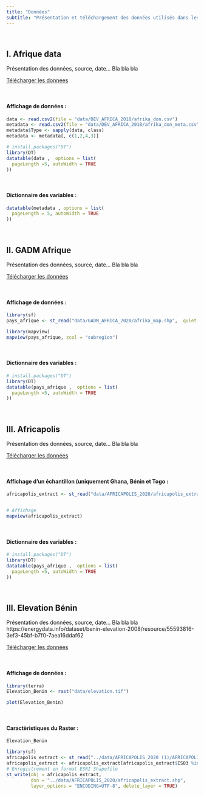 ```yaml
---
title: "Données"
subtitle: "Présentation et téléchargement des données utilisés dans les modules"
---
```


\

## [I. Afrique data]{.blue-data}

Présentation des données, source, date... Bla bla bla

::: center
<a href="https://bit.ly/3DaCAkX" class="btn btn-warning" role="button" aria-disabled="true"><i class="bi bi-cloud-arrow-down"></i> Télécharger les données</a>
:::

\

#### Affichage de données :

```r

data <- read.csv2(file = "data/DEV_AFRICA_2018/afrika_don.csv")
metadata <- read.csv2(file = "data/DEV_AFRICA_2018/afrika_don_meta.csv")
metadata$Type <- sapply(data, class)
metadata <- metadata[, c(1,2,4,3)]

# install.packages("DT")
library(DT)
datatable(data ,  options = list(
  pageLength =5, autoWidth = TRUE
))


```

\

#### Dictionnaire des variables :

```r


datatable(metadata , options = list(
  pageLength = 5, autoWidth = TRUE
))

```

\

## [II. GADM Afrique]{.blue-data}

Présentation des données, source, date... Bla bla bla

::: center
<a href="https://bit.ly/3DaAUb2" class="btn btn-warning" role="button" aria-disabled="true"><i class="bi bi-cloud-arrow-down"></i> Télécharger les données</a>
:::

\

#### Affichage de données :

```r

library(sf)
pays_afrique <- st_read("data/GADM_AFRICA_2020/afrika_map.shp",  quiet = TRUE)

library(mapview)
mapview(pays_afrique, zcol = "subregion")


```

\

#### Dictionnaire des variables :

```r


# install.packages("DT")
library(DT)
datatable(pays_afrique ,  options = list(
  pageLength =5, autoWidth = TRUE
))


```

\

## [III. Africapolis]{.blue-data}

Présentation des données, source, date... Bla bla bla

::: center
<a href="https://bit.ly/3wnQKeG" class="btn btn-warning" role="button" aria-disabled="true"><i class="bi bi-cloud-arrow-down"></i> Télécharger les données</a>
:::

\

#### Affichage d'un échantillon (uniquement Ghana, Bénin et Togo :

```r

africapolis_extract <- st_read("data/AFRICAPOLIS_2020/africapolis_extract.shp",  quiet = TRUE)


# Affichage
mapview(africapolis_extract)


```

\

#### Dictionnaire des variables :

```r


# install.packages("DT")
library(DT)
datatable(pays_afrique ,  options = list(
  pageLength =5, autoWidth = TRUE
))


```

\

## [III. Elevation Bénin]{.blue-data}

Présentation des données, source, date... Bla bla bla https://energydata.info/dataset/benin-elevation-2008/resource/55593816-3ef3-45bf-b7f0-7aea16ddaf62

::: center
<a href="https://bit.ly/3XqLAKR" class="btn btn-warning" role="button" aria-disabled="true"><i class="bi bi-cloud-arrow-down"></i> Télécharger les données</a>
:::

\

#### Affichage de données :

```r

library(terra)
Elevation_Benin <- rast("data/elevation.tif") 

plot(Elevation_Benin)

```

\

#### Caractèristiques du Raster :

```r

Elevation_Benin

```

```r

library(sf)
africapolis_extract <- st_read("../data/AFRICAPOLIS_2020 (1)/AFRICAPOLIS2020.shp",  quiet = TRUE)
africapolis_extract <- africapolis_extract[africapolis_extract$ISO3 %in% c("BEN", "TGO", "GHA"),]
# Enregistrement en format ESRI Shapefile
st_write(obj = africapolis_extract, 
         dsn = "../data/AFRICAPOLIS_2020/africapolis_extract.shp", 
         layer_options = "ENCODING=UTF-8", delete_layer = TRUE)

```
